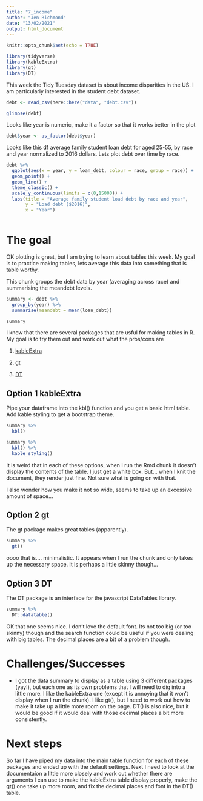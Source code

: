 ```yaml
---
title: "7_income"
author: "Jen Richmond"
date: "13/02/2021"
output: html_document
---
```


```r
knitr::opts_chunk$set(echo = TRUE)
```

```r

library(tidyverse)
library(kableExtra)
library(gt)
library(DT)

```


This week the Tidy Tuesday dataset is about income disparities in the US. I am particularly interested in the student debt dataset. 

```r
debt <- read_csv(here::here("data", "debt.csv"))

glimpse(debt)

```

Looks like year is numeric, make it a factor so that it works better in the plot 

```r
debt$year <- as_factor(debt$year)
```


Looks like this df average family student loan debt for aged 25-55, by race and year normalized to 2016 dollars. Lets plot debt over time by race. 

```r
debt %>%
  ggplot(aes(x = year, y = loan_debt, colour = race, group = race)) +
  geom_point() +
  geom_line() +
  theme_classic() +
  scale_y_continuous(limits = c(0,15000)) +
  labs(title = "Average family student load debt by race and year", 
       y = "Load debt ($2016)", 
       x = "Year")
  
```

# The goal

OK plotting is great, but I am trying to learn about tables this week. My goal is to practice making tables, lets average this data into something that is table worthy. 

This chunk groups the debt data by year (averaging across race) and summarising the meandebt levels. 
```r
summary <- debt %>%
  group_by(year) %>%
  summarise(meandebt = mean(loan_debt))

summary
```

I know that there are several packages that are usful for making tables in R. My goal is to try them out and work out what the pros/cons are

1. [kableExtra](https://cran.r-project.org/web/packages/kableExtra/vignettes/awesome_table_in_html.html)

2. [gt](https://gt.rstudio.com/)

3. [DT](https://rstudio.github.io/DT/)


## Option 1 kableExtra

Pipe your dataframe into the kbl() function and you get a basic html table. Add kable styling to get a bootstrap theme.

```r
summary %>%
  kbl()

```


```r
summary %>%
  kbl() %>%
  kable_styling()
```

It is weird that in each of these options, when I run the Rmd chunk it doesn't display the contents of the table. I just get a white box. But... when I knit the document, they render just fine. Not sure what is going on with that. 

I also wonder how you make it not so wide, seems to take up an excessive amount of space...


## Option 2 gt 

The gt package makes great tables (apparently). 

```r
summary %>%
  gt()
```

oooo that is.... minimalistic. It appears when I run the chunk and only takes up the necessary space. It is perhaps a little skinny though...

## Option 3 DT 

The DT package is an interface for the javascript DataTables library. 

```r
summary %>%
  DT::datatable()
```

OK that one seems nice. I don't love the default font. Its not too big (or too skinny) though and the search function could be useful if you were dealing with big tables. The decimal places are a bit of a problem though. 

# Challenges/Successes

- I got the data summary to display as a table using 3 different packages (yay!), but each one as its own problems that I will need to dig into a little more. I like the kableExtra one (except it is annoying that it won't display when I run the chunk). I like gt(), but I need to work out how to make it take up a little more room on the page. DT() is also nice, but it would be good if it would deal with those decimal places a bit more consistently. 

# Next steps

So far I have piped my data into the main table function for each of these packages and ended up with the default settings. Next I need to look at the documentaion a little more closely and work out whether there are arguments I can use to make the kableExtra table display properly, make the gt() one take up more room, and fix the decimal places and font in the DT() table. 

